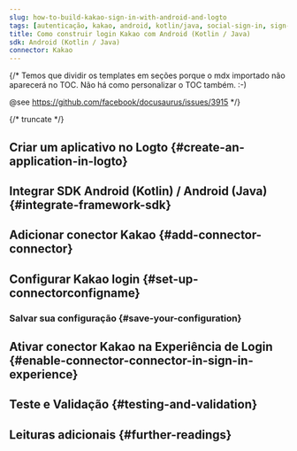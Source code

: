 ```yaml
---
slug: how-to-build-kakao-sign-in-with-android-and-logto
tags: [autenticação, kakao, android, kotlin/java, social-sign-in, sign-in, login]
title: Como construir login Kakao com Android (Kotlin / Java)
sdk: Android (Kotlin / Java)
connector: Kakao
---
```


{/*
  Temos que dividir os templates em seções porque o mdx importado não aparecerá no TOC.
  Não há como personalizar o TOC também. :-)

  @see https://github.com/facebook/docusaurus/issues/3915
*/}




{/* truncate */}

<Intro connector={connector} sdk="Android (Kotlin / Java)" link="https://developer.android.com" />

## Criar um aplicativo no Logto \{#create-an-application-in-logto}

<CreateApplication type="Aplicativo nativo" framework="Android (Kotlin) / Android (Java)" />

## Integrar SDK Android (Kotlin) / Android (Java) \{#integrate-framework-sdk}

<IntegrateSdk />

## Adicionar conector Kakao \{#add-connector-connector}

<AddSocialConnector connector={connector} framework="Android (Kotlin) / Android (Java)" />

## Configurar Kakao login \{#set-up-connectorconfigname}

<ConnectorGuide />

### Salvar sua configuração \{#save-your-configuration}

<SaveYourConfiguration connector={connector} />

## Ativar conector Kakao na Experiência de Login \{#enable-connector-connector-in-sign-in-experience}

<EnableSocialConnector connector={connector} />

## Teste e Validação \{#testing-and-validation}

<TestingAndValidation connector={connector} sdk="Android (Kotlin / Java)" />

## Leituras adicionais \{#further-readings}

<FurtherReadings />